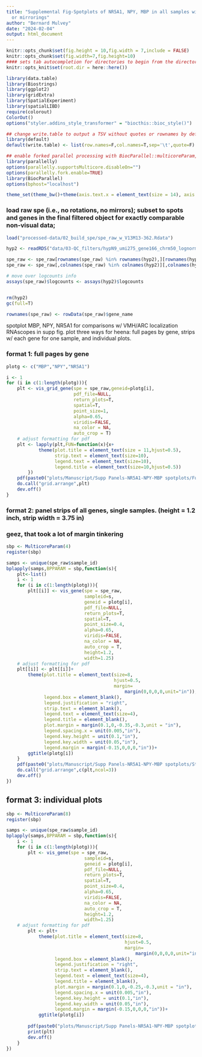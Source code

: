 ```yaml
---
title: "Supplemental Fig-Spotplots of NR5A1, NPY, MBP in all samples without rotations
  or mirrorings"
author: "Bernard Mulvey"
date: "2024-02-04"
output: html_document
---
```


```r
knitr::opts_chunk$set(fig.height = 10,fig.width = 7,include = FALSE)
knitr::opts_chunk$set(fig.width=7,fig.height=10)
#### sets tab autocompletion for directories to begin from the directory containing the .Rproj session, instead of the script's directory if different
knitr::opts_knit$set(root.dir = here::here())

library(data.table)
library(Biostrings)
library(ggplot2)
library(gridExtra)
library(SpatialExperiment)
library(spatialLIBD)
require(colorout)
ColorOut()
options("styler.addins_style_transformer" = "biocthis::bioc_style()")

## change write.table to output a TSV without quotes or rownames by default
library(default)
default(write.table) <- list(row.names=F,col.names=T,sep='\t',quote=F)

## enable forked parallel processing with BiocParallel::multicoreParam, future::, etc
library(parallelly)
options(parallelly.supportsMulticore.disableOn="")
options(parallelly.fork.enable=TRUE)
library(BiocParallel)
options(bphost="localhost")

theme_set(theme_bw()+theme(axis.text.x = element_text(size = 14), axis.title.x = element_text(size = 16), axis.text.y = element_text(size = 14), axis.title.y = element_text(size =16), plot.title = element_text(size = 20,hjust=0.5), strip.text = element_text(size=18), legend.text = element_text(size=10), legend.title = element_text(size=11,hjust=0.5)))
```

### load raw spe (i.e., no rotations, no mirrors); subset to spots and genes in the final filtered object for exactly comparable non-visual data;

```r
load("processed-data/02_build_spe/spe_raw_w_V13M13-362.Rdata")

hyp2 <- readRDS("data/03-QC_filters/hypN9_umi275_gene166_chrm50_lognorm_111723.RDS")

spe_raw <- spe_raw[rownames(spe_raw) %in% rownames(hyp2),][rownames(hyp2),]
spe_raw <- spe_raw[,colnames(spe_raw) %in% colnames(hyp2)][,colnames(hyp2)]

# move over logcounts info
assays(spe_raw)$logcounts <- assays(hyp2)$logcounts


rm(hyp2)
gc(full=T)

rownames(spe_raw) <- rowData(spe_raw)$gene_name
```

spotplot MBP, NPY, NR5A1 for comparisons w/ VMH/ARC localization RNAscopes in supp fig. plot three ways for heena: full pages by gene, strips w/ each gene for one sample, and individual plots.
 
### format 1: full pages by gene
```r
plotg <- c("MBP","NPY","NR5A1")

i <- 1
for (i in c(1:length(plotg))){
    plt <- vis_grid_gene(spe = spe_raw,geneid=plotg[i], 
                         pdf_file=NULL, 
                         return_plots=T, 
                         spatial=T, 
                         point_size=1,
                         alpha=0.65,
                         viridis=FALSE,
                         na_color = NA,
                         auto_crop = T)
    # adjust formatting for pdf
    plt <- lapply(plt,FUN=function(x){x+
            theme(plot.title = element_text(size = 11,hjust=0.5),
                  strip.text = element_text(size=10),
                  legend.text = element_text(size=10),
                  legend.title = element_text(size=10,hjust=0.5))
        })
    pdf(paste0("plots/Manuscript/Supp Panels-NR5A1-NPY-MBP spotplots/Full page by gene/",plotg[i],".pdf"),height=8,width=10)
    do.call("grid.arrange",plt)
    dev.off()
}

```


### format 2: panel strips of all genes, single samples. (height = 1.2 inch, strip width = 3.75 in)
### geez, that took a lot of margin tinkering
```r
sbp <- MulticoreParam(4)
register(sbp)

samps <- unique(spe_raw$sample_id)
bplapply(samps,BPPARAM = sbp,function(s){
    plt<-list()
    i <- 1
    for (i in c(1:length(plotg))){
        plt[[i]] <- vis_gene(spe = spe_raw,
                             sampleid=s,
                             geneid = plotg[i],
                             pdf_file=NULL,
                             return_plots=T,
                             spatial=T,
                             point_size=0.4,
                             alpha=0.65,
                             viridis=FALSE,
                             na_color = NA,
                             auto_crop = T,
                             height=1.2,
                             width=1.25)
    # adjust formatting for pdf
    plt[[i]] <- plt[[i]]+
        theme(plot.title = element_text(size=8,
                                        hjust=0.5,
                                        margin=
                                            margin(0,0,0,0,unit="in")),
              legend.box = element_blank(),
              legend.justification = "right",
              strip.text = element_blank(),
              legend.text = element_text(size=4),
              legend.title = element_blank(),
              plot.margin = margin(0.1,0,-0.35,-0.3,unit = "in"),
              legend.spacing.x = unit(0.005,"in"),
              legend.key.height = unit(0.1,"in"),
              legend.key.width = unit(0.05,"in"),
              legend.margin = margin(-0.15,0,0,0,"in"))+
        ggtitle(plotg[i])
    }
    pdf(paste0("plots/Manuscript/Supp Panels-NR5A1-NPY-MBP spotplots/Strips per sample/",s,".pdf"),height=1.2,width=3.75)
    do.call("grid.arrange",c(plt,ncol=3))
    dev.off()
})

```

## format 3: individual plots
```r
sbp <- MulticoreParam(8)
register(sbp)

samps <- unique(spe_raw$sample_id)
bplapply(samps,BPPARAM = sbp,function(s){
    i <- 1
    for (i in c(1:length(plotg))){
        plt <- vis_gene(spe = spe_raw,
                             sampleid=s,
                             geneid = plotg[i],
                             pdf_file=NULL,
                             return_plots=T,
                             spatial=T,
                             point_size=0.4,
                             alpha=0.65,
                             viridis=FALSE,
                             na_color = NA,
                             auto_crop = T,
                             height=1.2,
                             width=1.25)
    # adjust formatting for pdf
        plt <- plt+
            theme(plot.title = element_text(size=8,
                                            hjust=0.5,
                                            margin=
                                                margin(0,0,0,0,unit="in")),
                  legend.box = element_blank(),
                  legend.justification = "right",
                  strip.text = element_blank(),
                  legend.text = element_text(size=4),
                  legend.title = element_blank(),
                  plot.margin = margin(0.1,0,-0.25,-0.3,unit = "in"),
                  legend.spacing.x = unit(0.005,"in"),
                  legend.key.height = unit(0.1,"in"),
                  legend.key.width = unit(0.05,"in"),
                  legend.margin = margin(-0.15,0,0,0,"in"))+
            ggtitle(plotg[i])
    
        pdf(paste0("plots/Manuscript/Supp Panels-NR5A1-NPY-MBP spotplots/Single panels/",s,"_",plotg[i],".pdf"),height=1.2,width=1.25)
        print(plt)
        dev.off()
    }
})
```
